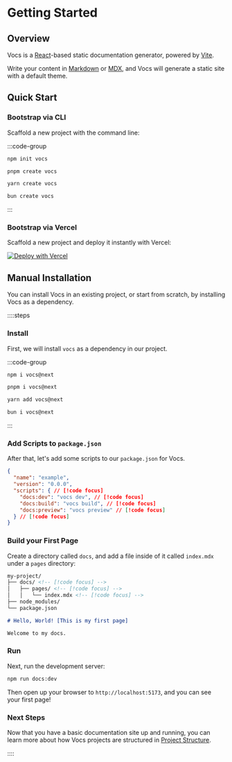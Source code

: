 # Getting Started

## Overview

Vocs is a [React](https://react.dev)-based static documentation generator, powered by [Vite](https://vitejs.dev).

Write your content in [Markdown](https://en.wikipedia.org/wiki/Markdown) or [MDX](https://mdxjs.com/), and Vocs will generate a static site with a default theme.

## Quick Start

### Bootstrap via CLI

Scaffold a new project with the command line:

:::code-group

```bash [npm]
npm init vocs
```

```bash [pnpm]
pnpm create vocs
```

```bash [yarn]
yarn create vocs
```

```bash [bun]
bun create vocs
```

:::

### Bootstrap via Vercel

Scaffold a new project and deploy it instantly with Vercel:

[![Deploy with Vercel](https://vercel.com/button)](https://vercel.com/new/clone?repository-url=https%3A%2F%2Fgithub.com%2Fwevm%2Fvocs%2Ftree%2Fmain%2Fcreate-vocs%2Ftemplates%2Fdefault)

## Manual Installation

You can install Vocs in an existing project, or start from scratch, by installing Vocs as a dependency.

::::steps

### Install

First, we will install `vocs` as a dependency in our project.

:::code-group

```bash [npm]
npm i vocs@next
```

```bash [pnpm]
pnpm i vocs@next
```

```bash [yarn]
yarn add vocs@next
```

```bash [bun]
bun i vocs@next
```

:::

### Add Scripts to `package.json`

After that, let's add some scripts to our `package.json` for Vocs.

```json [package.json]
{
  "name": "example",
  "version": "0.0.0",
  "scripts": { // [!code focus]
    "docs:dev": "vocs dev", // [!code focus] 
    "docs:build": "vocs build", // [!code focus]
    "docs:preview": "vocs preview" // [!code focus]
  } // [!code focus]
}
```

### Build your First Page

Create a directory called `docs`, and add a file inside of it called `index.mdx` under a `pages` directory:

```md
my-project/      
├── docs/ <!-- [!code focus] -->
│   ├── pages/ <!-- [!code focus] -->
│   │   └── index.mdx <!-- [!code focus] --> 
├── node_modules/
└── package.json  
```

```markdown [docs/pages/index.mdx]
# Hello, World! [This is my first page]

Welcome to my docs. 
```

### Run

Next, run the development server:

```bash [Terminal]
npm run docs:dev
```

Then open up your browser to `http://localhost:5173`, and you can see your first page!

### Next Steps

Now that you have a basic documentation site up and running, you can learn more about how Vocs projects are structured in [Project Structure](/docs/structure).

::::

